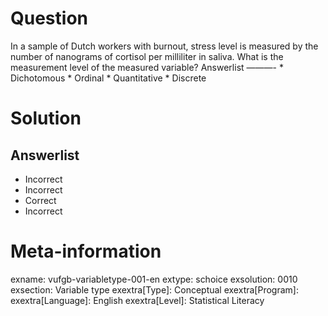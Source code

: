 Question
========

In a sample of Dutch workers with burnout, stress level is measured by the number of nanograms of cortisol per milliliter in saliva. What is the measurement level of the measured variable? 
Answerlist
----------
* Dichotomous
* Ordinal
* Quantitative
* Discrete

Solution
========

Answerlist
----------
* Incorrect
* Incorrect
* Correct
* Incorrect

Meta-information
================
exname: vufgb-variabletype-001-en
extype: schoice
exsolution: 0010
exsection: Variable type
exextra[Type]: Conceptual
exextra[Program]: 
exextra[Language]: English
exextra[Level]: Statistical Literacy

